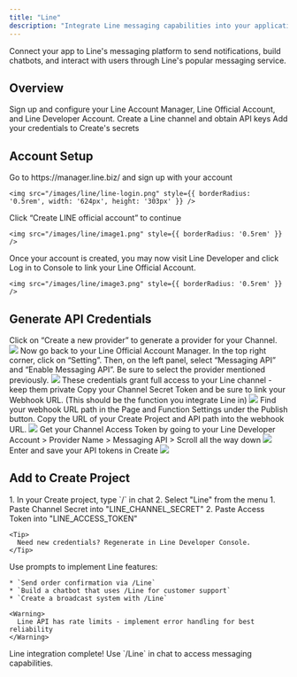 ```yaml
---
title: "Line"
description: "Integrate Line messaging capabilities into your application"
---
```


Connect your app to Line's messaging platform to send notifications, build chatbots, and interact with users through Line's popular messaging service.

## Overview

<CardGroup cols={2}>
  <Card title="Create Developer Account" icon="user">
    Sign up and configure your Line Account Manager, Line Official Account, and Line Developer Account.
  </Card>
  <Card title="Get Channel Credentials" icon="key">
    Create a Line channel and obtain API keys
  </Card>
  <Card title="Connect to Create" icon="plug">
    Add your credentials to Create's secrets
  </Card>
</CardGroup>

## Account Setup

<Steps>
  <Step title="Create a Line Official Account Manager">
    Go to https://manager.line.biz/ and sign up with your account
    
    <img src="/images/line/line-login.png" style={{ borderRadius: '0.5rem', width: '624px', height: '303px' }} />
  </Step>

  <Step title="Create a Line Official Account">
    Click “Create LINE official account” to continue
    
    <img src="/images/line/image1.png" style={{ borderRadius: '0.5rem' }} />
  </Step>

  <Step title="Link your Line Account to Line Developer">
    Once your account is created, you may now visit Line Developer and click Log in to Console to link your Line Official Account.
    
    <img src="/images/line/image3.png" style={{ borderRadius: '0.5rem' }} />
  </Step>
</Steps>

## Generate API Credentials

<Steps>
  <Step title="Creating a Provider">
    Click on “Create a new provider” to generate a provider for your Channel.
    <img src="/images/line/image6.png" style={{ borderRadius: '0.5rem' }} />
  </Step>

  <Step title="Enable Messaging API">
    Now go back to your Line Official Account Manager. In the top right corner, click on “Setting”. Then, on the left panel, select “Messaging API” and “Enable Messaging API”. Be sure to select the provider mentioned previously.
    <img src="/images/line/image8.png" style={{ borderRadius: '0.5rem' }} />
    <Warning>
      These credentials grant full access to your Line channel - keep them private
    </Warning>
  </Step>

  <Step title="Channel Secret Token">
    Copy your Channel Secret Token and be sure to link your Webhook URL. (This should be the function you integrate Line in)
    <img src="/images/line/line-secret.png" style={{ borderRadius: '0.5rem' }} />
  </Step>

  <Step title="Webhook URL">
    Find your webhook URL path in the Page and Function Settings under the Publish button. Copy the URL of your Create Project and API path into the webhook URL.
    <img src="/images/line/line-webhook.png" style={{ borderRadius: '0.5rem' }} />
  </Step>

  <Step title="Channel Access Token">
    Get your Channel Access Token by going to your Line Developer Account > Provider Name > Messaging API > Scroll all the way down
    <img src="/images/line/image4.png" style={{ borderRadius: '0.5rem' }} />
  </Step>

  <Step title="Adding Tokens to Create">
    Enter and save your API tokens in Create
    <img src="/images/line/image5.png" style={{ borderRadius: '0.5rem' }} />
  </Step>
</Steps>

## Add to Create Project

<Steps>
  <Step title="Add the Integration">
    1. In your Create project, type `/` in chat
    2. Select "Line" from the menu
  </Step>

  <Step title="Add Your Credentials">
    1. Paste Channel Secret into "LINE_CHANNEL_SECRET"
    2. Paste Access Token into "LINE_ACCESS_TOKEN"
    
    <Tip>
      Need new credentials? Regenerate in Line Developer Console.
    </Tip>
  </Step>

  <Step title="Start Building">
    Use prompts to implement Line features:
    
    * `Send order confirmation via /Line`
    * `Build a chatbot that uses /Line for customer support`
    * `Create a broadcast system with /Line`
    
    <Warning>
      Line API has rate limits - implement error handling for best reliability
    </Warning>
  </Step>
</Steps>

<Note type="success">
  Line integration complete! Use `/Line` in chat to access messaging capabilities.
</Note>
